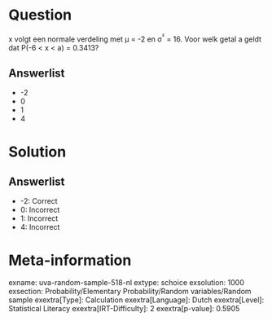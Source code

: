 Question
========

x volgt een normale verdeling met μ = -2 en σ^²^ = 16. Voor welk getal a
geldt dat P(-6 \< x \< a) = 0.3413?

Answerlist
----------

* -2
* 0
* 1
* 4

Solution
========

Answerlist
----------

* -2: Correct
* 0: Incorrect
* 1: Incorrect
* 4: Incorrect

Meta-information
================
exname: uva-random-sample-518-nl
extype: schoice
exsolution: 1000
exsection: Probability/Elementary Probability/Random variables/Random sample
exextra[Type]: Calculation
exextra[Language]: Dutch
exextra[Level]: Statistical Literacy
exextra[IRT-Difficulty]: 2
exextra[p-value]: 0.5905
